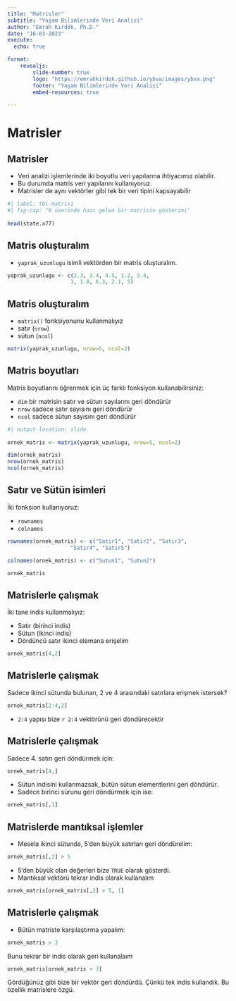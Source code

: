 ```yaml
---
title: "Matrisler"
subtitle: "Yaşam Bilimlerinde Veri Analizi"
author: "Emrah Kırdök, Ph.D."
date: "16-03-2023"
execute: 
  echo: true

format: 
    revealjs:
        slide-number: true
        logo: "https://emrahkirdok.github.io/ybva/images/ybva.png"
        footer: "Yaşam Bilimlerinde Veri Analizi"
        embed-resources: true

---
```


# Matrisler

## Matrisler

+ Veri analizi işlemlerinde iki boyutlu veri yapılarına ihtiyacımız olabilir.
+ Bu durumda matris veri yapılarını kullanıyoruz. 
+ Matrisler de aynı vektörler gibi tek bir veri tipini kapsayabilir

```r
#| label: tbl-matrix1
#| fig-cap: "R üzerinde hazı gelen bir matrisin gösterimi"
 
head(state.x77)
```

## Matris oluşturalım

+ `yaprak_uzunlugu` isimli vektörden bir matris oluşturalım.

```r
yaprak_uzunlugu <- c(2.3, 3.4, 4.5, 1.2, 3.4, 
                    3, 1.8, 6.3, 2.1, 5)
```

## Matris oluşturalım

+ `matrix()` fonksiyonunu kullanmalıyız
+ satır (`nrow`) 
+ sütun (`ncol`) 

```r
matrix(yaprak_uzunlugu, nrow=5, ncol=2)
```

## Matris boyutları

Matris boyutlarını öğrenmek için üç farklı fonksiyon kullanabilirsiniz:

+ `dim` bir matrisin satır ve sütun sayılarını geri döndürür
+ `nrow` sadece satır sayısını geri döndürür
+ `ncol` sadece sütun sayısını geri döndürür

```r
#| output-location: slide
 
ornek_matris <- matrix(yaprak_uzunlugu, nrow=5, ncol=2)

dim(ornek_matris)
nrow(ornek_matris)
ncol(ornek_matris)
```

## Satır ve Sütün isimleri

İki fonksion kullanıyoruz:

+ `rownames`
+ `colnames`  

```r

rownames(ornek_matris) <- c("Satir1", "Satir2", "Satir3", 
                    "Satir4", "Satir5")

colnames(ornek_matris) <- c("Sutun1", "Sutun2")

ornek_matris
```

## Matrislerle çalışmak

İki tane indis kullanmalıyız:

+ Satır (birinci indis)
+ Sütun (ikinci indis)
+ Dördüncü satır ikinci elemana erişelim

```r
ornek_matris[4,2]
```

## Matrislerle çalışmak

Sadece ikinci sütunda bulunan, 2 ve 4 arasındaki satırlara erişmek istersek?

```r
ornek_matris[2:4,2]
```

+ `2:4` yapısı bize `r 2:4` vektörünü geri döndürecektir

## Matrislerle çalışmak

Sadece 4. satırı geri döndürmek için:

```r
ornek_matris[4,]
```

+ Sütun indisini kullanmazsak, bütün sütun elementlerini geri döndürür.
+ Sadece birinci sürunu geri döndürmek için ise:

```r
ornek_matris[,1]
```

## Matrislerde mantıksal işlemler

+ Mesela ikinci sütunda, 5'den büyük satırları geri döndürelim:

```r
ornek_matris[,2] > 5
```

+ 5'den büyük olan değerleri bize `TRUE` olarak gösterdi.
+ Mantıksal vektörü tekrar indis olarak kullanalım

```r
ornek_matris[ornek_matris[,2] > 5, 1]
```

## Matrislerle çalışmak

+ Bütün matriste karşılaştırma yapalım:

```r
ornek_matris > 3
```

Bunu tekrar bir indis olarak geri kullanalaım

```r
ornek_matris[ornek_matris > 3]
```

Gördüğünüz gibi bize bir vektör geri döndürdü. Çünkü tek indis kullandık. Bu özellik matrislere özgü. 